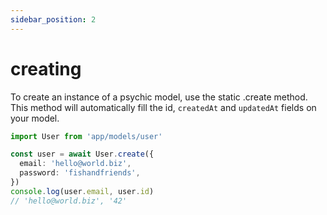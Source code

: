 ```yaml
---
sidebar_position: 2
---
```



# creating

To create an instance of a psychic model, use the static .create method. This method will automatically fill the id, `createdAt` and `updatedAt` fields on your model.

```ts
import User from 'app/models/user'

const user = await User.create({
  email: 'hello@world.biz',
  password: 'fishandfriends',
})
console.log(user.email, user.id)
// 'hello@world.biz', '42'
```
